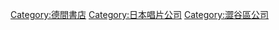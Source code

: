 [[Category:德間書店|Category:德間書店]]
[[Category:日本唱片公司|Category:日本唱片公司]]
[[Category:澀谷區公司|Category:澀谷區公司]]
